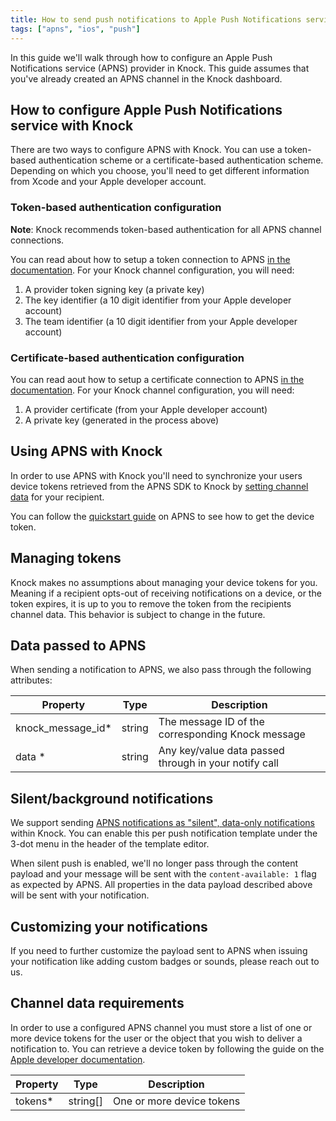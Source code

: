 ```yaml
---
title: How to send push notifications to Apple Push Notifications service\
tags: ["apns", "ios", "push"]
---
```



In this guide we'll walk through how to configure an Apple Push Notifications service (APNS) provider in Knock. This guide assumes that you've already created an APNS channel in the Knock dashboard.

## How to configure Apple Push Notifications service with Knock

There are two ways to configure APNS with Knock. You can use a token-based authentication scheme or a certificate-based authentication scheme. Depending on which you choose, you'll need to get different information from Xcode and your Apple developer account.

### Token-based authentication configuration

**Note**: Knock recommends token-based authentication for all APNS channel connections.

You can read about how to setup a token connection to APNS [in the documentation](https://developer.apple.com/documentation/usernotifications/setting_up_a_remote_notification_server/establishing_a_token-based_connection_to_apns). For your Knock channel configuration, you will need:

1. A provider token signing key (a private key)
2. The key identifier (a 10 digit identifier from your Apple developer account)
3. The team identifier (a 10 digit identifier from your Apple developer account)

### Certificate-based authentication configuration

You can read aout how to setup a certificate connection to APNS [in the documentation](https://developer.apple.com/documentation/usernotifications/setting_up_a_remote_notification_server/establishing_a_certificate-based_connection_to_apns). For your Knock channel configuration, you will need:

1. A provider certificate (from your Apple developer account)
2. A private key (generated in the process above)

## Using APNS with Knock

In order to use APNS with Knock you'll need to synchronize your users device tokens retrieved from the APNS SDK to Knock by [setting channel data](/send-notifications/setting-channel-data) for your recipient.

You can follow the [quickstart guide](https://developer.apple.com/documentation/usernotifications/registering_your_app_with_apns) on APNS to see how to get the device token.

<MultiLangCodeBlock
  snippet="users.setChannelData-push"
  title="Set APNS channel data for a user"
/>

## Managing tokens

Knock makes no assumptions about managing your device tokens for you. Meaning if a recipient opts-out of receiving notifications on a device, or the token expires, it is up to you to remove the token from the recipients channel data. This behavior is subject to change in the future.

## Data passed to APNS

When sending a notification to APNS, we also pass through the following attributes:

| Property           | Type   | Description                                           |
| ------------------ | ------ | ----------------------------------------------------- |
| knock_message_id\* | string | The message ID of the corresponding Knock message     |
| data \*            | string | Any key/value data passed through in your notify call |

## Silent/background notifications

We support sending [APNS notifications as "silent", data-only notifications](https://developer.apple.com/documentation/usernotifications/setting_up_a_remote_notification_server/pushing_background_updates_to_your_app) within Knock. You can enable this per push notification template under the 3-dot menu in the header of the template editor.

When silent push is enabled, we'll no longer pass through the content payload and your message will be sent with the `content-available: 1` flag as expected by APNS. All properties in the data payload described above will be sent with your notification.

## Customizing your notifications

If you need to further customize the payload sent to APNS when issuing your notification like adding custom badges or sounds, please reach out to us.

## Channel data requirements

In order to use a configured APNS channel you must store a list of one or more device tokens for the user or the object that you wish to deliver a notification to. You can retrieve a device token by following the guide on the [Apple developer documentation](https://developer.apple.com/documentation/usernotifications/registering_your_app_with_apns).

| Property | Type     | Description               |
| -------- | -------- | ------------------------- |
| tokens\* | string[] | One or more device tokens |
